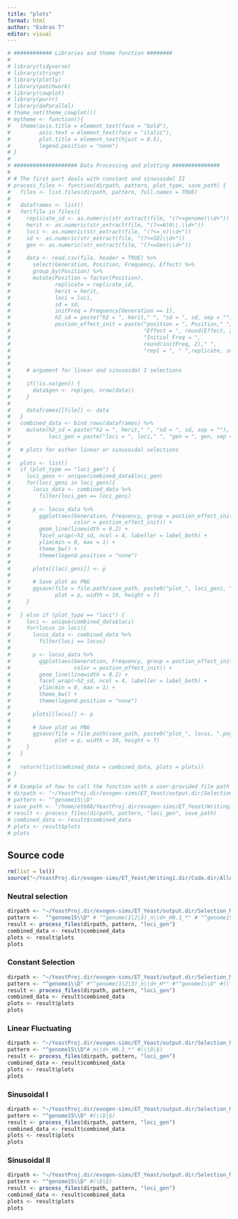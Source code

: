 ```yaml
---
title: "plots"
format: html
author: "Esdras T"
editor: visual
---
```


```r
# ############ Libraries and theme function ########
# 
# library(tidyverse)
# library(stringr)
# library(plotly)
# library(patchwork)
# library(cowplot)
# library(purrr)
# library(doParallel)
# theme_set(theme_cowplot())
# mytheme <- function(){
#   theme(axis.title = element_text(face = "bold"),
#         axis.text = element_text(face = "italic"),
#         plot.title = element_text(hjust = 0.5),
#         legend.position = "none")
# }
# 
# #################### Data Processing and plotting ###############
# 
# # The first part deals with constant and sinusoidal II
# process_files <- function(dirpath, pattern, plot_type, save_path) {
#   files <- list.files(dirpath, pattern, full.names = TRUE)
#   
#   dataframes <- list()
#   for(file in files){
#     replicate_id <- as.numeric(str_extract(file, "(?<=genome)\\d+"))
#     herit <- as.numeric(str_extract(file, "(?<=H)0\\.\\d+"))
#     loci <- as.numeric(str_extract(file, "(?<=_n)\\d+"))
#     sd <- as.numeric(str_extract(file, "(?<=SD)\\d+"))
#     gen <- as.numeric(str_extract(file, "(?<=Gen)\\d+"))
#     
#     data <- read.csv(file, header = TRUE) %>%
#       select(Generation, Position, Frequency, Effect) %>%
#       group_by(Position) %>%
#       mutate(Position = factor(Position),
#              replicate = replicate_id,
#              herit = herit,
#              loci = loci,
#              sd = sd,
#              initFreq = Frequency[Generation == 1],
#              h2_sd = paste("h2 = ", herit," ", "sd = ", sd, sep = ""),
#              postion_effect_init = paste("position = ", Position," ",
#                                          "Effect = ", round(Effect, 2)," ", 
#                                          "Initial Freq = ", 
#                                          round(initFreq, 2)," ",
#                                          "repl = ", " ",replicate, sep = ""))
#     
#     
#     # argument for linear and sinusoidal I selections
#     
#     if(!is.na(gen)) {
#       data$gen <- rep(gen, nrow(data))
#     }
#     
#     dataframes[[file]] <- data
#   }
#   combined_data <- bind_rows(dataframes) %>%
#     mutate(h2_sd = paste("h2 = ", herit," ", "sd = ", sd, sep = ""),
#            loci_gen = paste("loci = ", loci," ", "gen = ", gen, sep = ""))
#   
#   # plots for either linear or sinusoidal selections
#   
#   plots <- list()
#   if (plot_type == "loci_gen") {
#     loci_gens <- unique(combined_data$loci_gen)
#     for(loci_geni in loci_gens){
#       locus_data <- combined_data %>%
#         filter(loci_gen == loci_geni)
#       
#       p <- locus_data %>%
#         ggplot(aes(Generation, Frequency, group = postion_effect_init,
#                    color = postion_effect_init)) +
#         geom_line(linewidth = 0.2) +
#         facet_wrap(~h2_sd, ncol = 4, labeller = label_both) +
#         ylim(min = 0, max = 1) +
#         theme_bw() +
#         theme(legend.position = "none")
#       
#       plots[[loci_geni]] <- p
#       
#       # Save plot as PNG
#       ggsave(file = file.path(save_path, paste0("plot_", loci_geni, ".png")), 
#              plot = p, width = 10, height = 7)
#     }
#     
#   } else if (plot_type == "loci") {
#     loci <- unique(combined_data$loci)
#     for(locus in loci){
#       locus_data <- combined_data %>%
#         filter(loci == locus)
#       
#       p <- locus_data %>%
#         ggplot(aes(Generation, Frequency, group = postion_effect_init, 
#                    color = postion_effect_init)) +
#         geom_line(linewidth = 0.2) +
#         facet_wrap(~h2_sd, ncol = 4, labeller = label_both) +
#         ylim(min = 0, max = 1) +
#         theme_bw() +
#         theme(legend.position = "none")
#       
#       plots[[locus]] <- p
#       
#       # Save plot as PNG
#       ggsave(file = file.path(save_path, paste0("plot_", locus, ".png")), 
#              plot = p, width = 10, height = 7)
#     }
#   }
#   
#   return(list(combined_data = combined_data, plots = plots))
# }
# 
# # Example of how to call the function with a user-provided file path
# dirpath <- "~/YeastProj.dir/evogen-sims/ET_Yeast/output.dir/Selection_Models/WF.dir/LinFS.dir/"
# pattern <- "^genome15\\D"
# save_path <- "/home/etb68/YeastProj.dir/evogen-sims/ET_Yeast/Writing1.dir/Output.dir/AllPlots/AlleleFreq.dir"
# result <- process_files(dirpath, pattern, "loci_gen", save_path)
# combined_data <- result$combined_data
# plots <- result$plots
# plots

```

## Source code

```r
rm(list = ls())
source("~/YeastProj.dir/evogen-sims/ET_Yeast/Writing1.dir/Code.dir/AlleleFrequencyPlotCode.R")
```

### Neutral selection

```r
dirpath <- "~/YeastProj.dir/evogen-sims/ET_Yeast/output.dir/Selection_Models/WF.dir/NS.dir/"
pattern <-  "^genome15\\D" # "^genome(1|2|3)_n\\d+_H0.1_*" # "^genome15\\D" #(\\D|$)
result <- process_files(dirpath, pattern, "loci_gen")
combined_data <- result$combined_data
plots <- result$plots
plots
```

### Constant Selection

```r
dirpath <- "~/YeastProj.dir/evogen-sims/ET_Yeast/output.dir/Selection_Models/WF.dir/CS.dir/"
pattern <- "^genome1\\D" #"^genome(1|2|3)_n\\d+_H*" #"^genome1\\D" #(\\D|$)
result <- process_files(dirpath, pattern, "loci_gen")
combined_data <- result$combined_data
plots <- result$plots
plots
```

### Linear Fluctuating

```r
dirpath <- "~/YeastProj.dir/evogen-sims/ET_Yeast/output.dir/Selection_Models/WF.dir/LinFS.dir/"
pattern <- "^genome15\\D"#_n\\d+_H0.1_*" #(\\D|$)
result <- process_files(dirpath, pattern, "loci_gen")
combined_data <- result$combined_data
plots <- result$plots
plots
```

### Sinusoidal I

```r
dirpath <- "~/YeastProj.dir/evogen-sims/ET_Yeast/output.dir/Selection_Models/WF.dir/SinFS.dir/"
pattern <- "^genome15\\D" #(\\D|$)
result <- process_files(dirpath, pattern, "loci_gen")
combined_data <- result$combined_data
plots <- result$plots
plots
```

### Sinusoidal II

```r
dirpath <- "~/YeastProj.dir/evogen-sims/ET_Yeast/output.dir/Selection_Models/WF.dir/SinFSGen.dir/" 
pattern <- "^genome15\\D" #(\D|$) 
result <- process_files(dirpath, pattern, "loci_gen") 
combined_data <- result$combined_data 
plots <- result$plots 
plots
```

